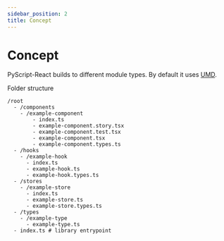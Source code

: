 ```yaml
---
sidebar_position: 2
title: Concept
---
```


# Concept

PyScript-React builds to different module types. By default it uses [UMD](https://www.npmjs.com/package/pyscript-react-umd).

Folder structure

```
/root
  - /components
    - /example-component
        - index.ts
        - example-component.story.tsx
        - example-component.test.tsx
        - example-component.tsx
        - example-component.types.ts
  - /hooks
    - /example-hook
      - index.ts
      - example-hook.ts
      - example-hook.types.ts
  - /stores
    - /example-store
      - index.ts
      - example-store.ts
      - example-store.types.ts
  - /types
    - /example-type
      - example-type.ts
  - index.ts # library entrypoint
```
